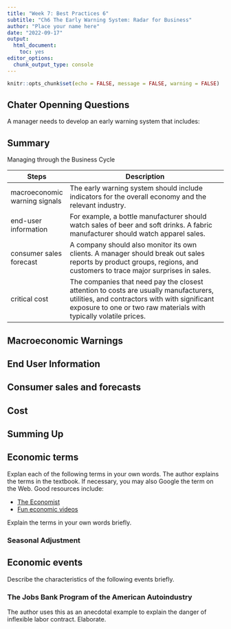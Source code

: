 ```yaml
---
title: "Week 7: Best Practices 6"
subtitle: "Ch6 The Early Warning System: Radar for Business"
author: "Place your name here"
date: "2022-09-17"
output: 
  html_document: 
    toc: yes
editor_options: 
  chunk_output_type: console
---
```


```r
knitr::opts_chunk$set(echo = FALSE, message = FALSE, warning = FALSE)

```

## Chater Openning Questions

A manager needs to develop an early warning system that includes:

## Summary

Managing through the Business Cycle

| Steps                         | Description                                                                                                                                                                                                  |
|----------------|--------------------------------------------------------|
| macroeconomic warning signals | The early warning system should include indicators for the overall economy and the relevant industry.                                                                                                        |
| end-user information          | For example, a bottle manufacturer should watch sales of beer and soft drinks. A fabric manufacturer should watch apparel sales.                                                                             |
| consumer sales forecast       | A company should also monitor its own clients. A manager should break out sales reports by product groups, regions, and customers to trace major surprises in sales.                                         |
| critical cost                 | The companies that need pay the closest attention to costs are usually manufacturers, utilities, and contractors with with significant exposure to one or two raw materials with typically volatile prices.  |

## Macroeconomic Warnings


## End User Information


## Consumer sales and forecasts


## Cost


## Summing Up


## Economic terms

Explan each of the following terms in your own words. The author explains the terms in the textbook. If necessary, you may also Google the term on the Web. Good resources include:

-   [The Economist](https://www.economist.com/economics-a-to-z?utm_medium=cpc.adword.pd&utm_source=google&utm_campaign=a.22brand_pmax&utm_content=conversion.direct-response.anonymous&gclid=Cj0KCQjwjvaYBhDlARIsAO8PkE2IxWRvG7BsEouDDKf1eZNsf2pkf-LVH0DpiNau-Yoa97rLRqujj_YaAvDCEALw_wcB&gclsrc=aw.ds)
-   [Fun economic videos](https://www.youtube.com/user/mjmfoodie)

Explain the terms in your own words briefly.

### Seasonal Adjustment

## Economic events

Describe the characteristics of the following events briefly.

### The Jobs Bank Program of the American Autoindustry

The author uses this as an anecdotal example to explain the danger of inflexible labor contract. Elaborate.

